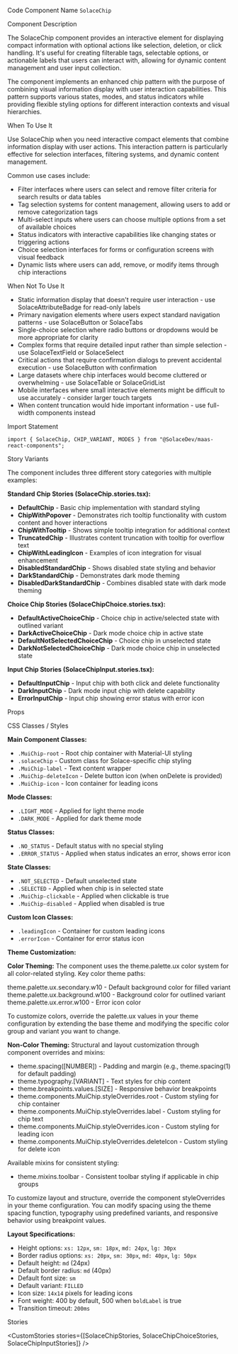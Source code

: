 
<Meta of={SolaceChipStories} />

<Title>Solace Chip</Title>

<Description of={SolaceChipStories} />

<Subtitle>Code Component Name</Subtitle>
`SolaceChip`

<Subtitle>Component Description</Subtitle>

The SolaceChip component provides an interactive element for displaying compact information with optional actions like selection, deletion, or click handling. It's useful for creating filterable tags, selectable options, or actionable labels that users can interact with, allowing for dynamic content management and user input collection.

The component implements an enhanced chip pattern with the purpose of combining visual information display with user interaction capabilities. This pattern supports various states, modes, and status indicators while providing flexible styling options for different interaction contexts and visual hierarchies.

<Subtitle>When To Use It</Subtitle>

Use SolaceChip when you need interactive compact elements that combine information display with user actions. This interaction pattern is particularly effective for selection interfaces, filtering systems, and dynamic content management.

Common use cases include:

- Filter interfaces where users can select and remove filter criteria for search results or data tables
- Tag selection systems for content management, allowing users to add or remove categorization tags
- Multi-select inputs where users can choose multiple options from a set of available choices
- Status indicators with interactive capabilities like changing states or triggering actions
- Choice selection interfaces for forms or configuration screens with visual feedback
- Dynamic lists where users can add, remove, or modify items through chip interactions

<Subtitle>When Not To Use It</Subtitle>

- Static information display that doesn't require user interaction - use SolaceAttributeBadge for read-only labels
- Primary navigation elements where users expect standard navigation patterns - use SolaceButton or SolaceTabs
- Single-choice selection where radio buttons or dropdowns would be more appropriate for clarity
- Complex forms that require detailed input rather than simple selection - use SolaceTextField or SolaceSelect
- Critical actions that require confirmation dialogs to prevent accidental execution - use SolaceButton with confirmation
- Large datasets where chip interfaces would become cluttered or overwhelming - use SolaceTable or SolaceGridList
- Mobile interfaces where small interactive elements might be difficult to use accurately - consider larger touch targets
- When content truncation would hide important information - use full-width components instead

<Subtitle>Import Statement</Subtitle>

```tsx
import { SolaceChip, CHIP_VARIANT, MODES } from "@SolaceDev/maas-react-components";
```

<Subtitle>Story Variants</Subtitle>

The component includes three different story categories with multiple examples:

**Standard Chip Stories (SolaceChip.stories.tsx):**

- **DefaultChip** - Basic chip implementation with standard styling
- **ChipWithPopover** - Demonstrates rich tooltip functionality with custom content and hover interactions
- **ChipWithTooltip** - Shows simple tooltip integration for additional context
- **TruncatedChip** - Illustrates content truncation with tooltip for overflow text
- **ChipWithLeadingIcon** - Examples of icon integration for visual enhancement
- **DisabledStandardChip** - Shows disabled state styling and behavior
- **DarkStandardChip** - Demonstrates dark mode theming
- **DisabledDarkStandardChip** - Combines disabled state with dark mode theming

**Choice Chip Stories (SolaceChipChoice.stories.tsx):**

- **DefaultActiveChoiceChip** - Choice chip in active/selected state with outlined variant
- **DarkActiveChoiceChip** - Dark mode choice chip in active state
- **DefaultNotSelectedChoiceChip** - Choice chip in unselected state
- **DarkNotSelectedChoiceChip** - Dark mode choice chip in unselected state

**Input Chip Stories (SolaceChipInput.stories.tsx):**

- **DefaultInputChip** - Input chip with both click and delete functionality
- **DarkInputChip** - Dark mode input chip with delete capability
- **ErrorInputChip** - Input chip showing error status with error icon

<Subtitle>Props</Subtitle>

<ArgTypes of={SolaceChipStories} />

<Subtitle>CSS Classes / Styles</Subtitle>

**Main Component Classes:**

- `.MuiChip-root` - Root chip container with Material-UI styling
- `.solaceChip` - Custom class for Solace-specific chip styling
- `.MuiChip-label` - Text content wrapper
- `.MuiChip-deleteIcon` - Delete button icon (when onDelete is provided)
- `.MuiChip-icon` - Icon container for leading icons

**Mode Classes:**

- `.LIGHT_MODE` - Applied for light theme mode
- `.DARK_MODE` - Applied for dark theme mode

**Status Classes:**

- `.NO_STATUS` - Default status with no special styling
- `.ERROR_STATUS` - Applied when status indicates an error, shows error icon

**State Classes:**

- `.NOT_SELECTED` - Default unselected state
- `.SELECTED` - Applied when chip is in selected state
- `.MuiChip-clickable` - Applied when clickable is true
- `.MuiChip-disabled` - Applied when disabled is true

**Custom Icon Classes:**

- `.leadingIcon` - Container for custom leading icons
- `.errorIcon` - Container for error status icon

**Theme Customization:**

**Color Theming:**
The component uses the theme.palette.ux color system for all color-related styling. Key color theme paths:

<div style={{ display: "flex", alignItems: "center", margin: "8px 0" }}>
	<div
		style={{
			width: "16px",
			height: "16px",
			backgroundColor: "#E0E0E0",
			border: "1px solid rgba(0,0,0,0.2)",
			borderRadius: "3px",
			marginRight: "8px"
		}}
	></div>
	<span>theme.palette.ux.secondary.w10 - Default background color for filled variant</span>
</div>
<div style={{ display: "flex", alignItems: "center", margin: "8px 0" }}>
	<div
		style={{
			width: "16px",
			height: "16px",
			backgroundColor: "#FFFFFF",
			border: "1px solid rgba(0,0,0,0.2)",
			borderRadius: "3px",
			marginRight: "8px"
		}}
	></div>
	<span>theme.palette.ux.background.w100 - Background color for outlined variant</span>
</div>
<div style={{ display: "flex", alignItems: "center", margin: "8px 0" }}>
	<div
		style={{
			width: "16px",
			height: "16px",
			backgroundColor: "#F44336",
			border: "1px solid rgba(0,0,0,0.2)",
			borderRadius: "3px",
			marginRight: "8px"
		}}
	></div>
	<span>theme.palette.ux.error.w100 - Error icon color</span>
</div>

To customize colors, override the palette.ux values in your theme configuration by extending the base theme and modifying the specific color group and variant you want to change.

**Non-Color Theming:**
Structural and layout customization through component overrides and mixins:

- theme.spacing([NUMBER]) - Padding and margin (e.g., theme.spacing(1) for default padding)
- theme.typography.[VARIANT] - Text styles for chip content
- theme.breakpoints.values.[SIZE] - Responsive behavior breakpoints
- theme.components.MuiChip.styleOverrides.root - Custom styling for chip container
- theme.components.MuiChip.styleOverrides.label - Custom styling for chip text
- theme.components.MuiChip.styleOverrides.icon - Custom styling for leading icon
- theme.components.MuiChip.styleOverrides.deleteIcon - Custom styling for delete icon

Available mixins for consistent styling:

- theme.mixins.toolbar - Consistent toolbar styling if applicable in chip groups

To customize layout and structure, override the component styleOverrides in your theme configuration. You can modify spacing using the theme spacing function, typography using predefined variants, and responsive behavior using breakpoint values.

**Layout Specifications:**

- Height options: `xs: 12px`, `sm: 18px`, `md: 24px`, `lg: 30px`
- Border radius options: `xs: 20px`, `sm: 30px`, `md: 40px`, `lg: 50px`
- Default height: `md` (24px)
- Default border radius: `md` (40px)
- Default font size: `sm`
- Default variant: `FILLED`
- Icon size: `14x14` pixels for leading icons
- Font weight: 400 by default, 500 when `boldLabel` is true
- Transition timeout: `200ms`

<Subtitle>Stories</Subtitle>

<CustomStories stories={[SolaceChipStories, SolaceChipChoiceStories, SolaceChipInputStories]} />
